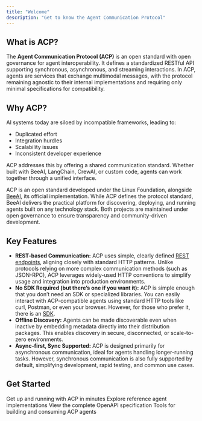 ```yaml
---
title: "Welcome"
description: "Get to know the Agent Communication Protocol"
---
```


## What is ACP?

The **Agent Communication Protocol (ACP)** is an open standard with open governance for agent interoperability. It defines a standardized RESTful API supporting synchronous, asynchronous, and streaming interactions. In ACP, agents are services that exchange multimodal messages, with the protocol remaining agnostic to their internal implementations and requiring only minimal specifications for compatibility.

## Why ACP?

AI systems today are siloed by incompatible frameworks, leading to:
- Duplicated effort
- Integration hurdles
- Scalability issues
- Inconsistent developer experience

ACP addresses this by offering a shared communication standard. Whether built with BeeAI, LangChain, CrewAI, or custom code, agents can work together through a unified interface.

ACP is an open standard developed under the Linux Foundation, alongside [BeeAI](https://docs.beeai.dev), its official implementation. While ACP defines the protocol standard, BeeAI delivers the practical platform for discovering, deploying, and running agents built on any technology stack. Both projects are maintained under open governance to ensure transparency and community-driven development.

## Key Features

- **REST-based Communication:** ACP uses simple, clearly defined [REST endpoints](/spec/agents-list), aligning closely with standard HTTP patterns. Unlike protocols relying on more complex communication methods (such as JSON-RPC), ACP leverages widely-used HTTP conventions to simplify usage and integration into production environments.
- **No SDK Required (but there’s one if you want it):** ACP is simple enough that you don’t need an SDK or specialized libraries. You can easily interact with ACP-compatible agents using standard HTTP tools like curl, Postman, or even your browser. However, for those who prefer it, there is an [SDK](https://github.com/i-am-bee/acp/tree/main/python).
- **Offline Discovery:** Agents can be made discoverable even when inactive by embedding metadata directly into their distribution packages. This enables discovery in secure, disconnected, or scale-to-zero environments.
- **Async-first, Sync Supported:** ACP is designed primarily for asynchronous communication, ideal for agents handling longer-running tasks. However, synchronous communication is also fully supported by default, simplifying development, rapid testing, and common use cases.

## Get Started 

<CardGroup cols={2}>
  <Card title="Quickstart" icon="rocket" href="/introduction/quickstart">
    Get up and running with ACP in minutes
  </Card>
  <Card title="Example Agents" icon="robot" href="/introduction/examples">
    Explore reference agent implementations
  </Card>
  <Card title="REST API" icon="code" href="/spec/agents-list">
    View the complete OpenAPI specification
  </Card>
  <Card title="Python SDK" icon="python" href="/python-sdk/server">
    Tools for building and consuming ACP agents
  </Card>
</CardGroup>
